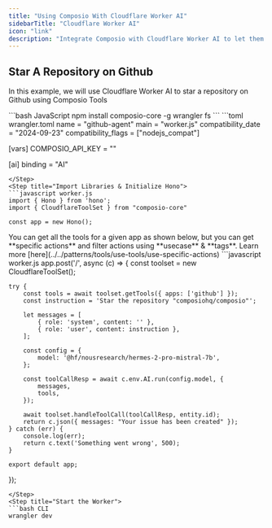 ```yaml
---
title: "Using Composio With Cloudflare Worker AI"
sidebarTitle: "Cloudflare Worker AI"
icon: "link"
description: "Integrate Composio with Cloudflare Worker AI to let them seamlessly interact with external apps"
---
```


## Star A Repository on Github
In this example, we will use Cloudflare Worker AI to star a repository on Github using Composio Tools

<Steps>
<Step title="Install Packages">
```bash JavaScript
npm install composio-core -g wrangler fs
```
</Step>
<Step title="Setup wrangler in wrangler.toml file">
```toml wrangler.toml
name = "github-agent"
main = "worker.js"
compatibility_date = "2024-09-23"
compatibility_flags = ["nodejs_compat"]

[vars]
COMPOSIO_API_KEY = "<your-composio-api-key>"

[ai]
binding = "AI"
```
</Step>
<Step title="Import Libraries & Initialize Hono">
```javascript worker.js
import { Hono } from 'hono';
import { CloudflareToolSet } from "composio-core"

const app = new Hono();
```
</Step>

<Step title="Create an endpoint & get GitHub Tools">
You can get all the tools for a given app as shown below, but you can get **specific actions** and filter actions using **usecase** & **tags**. Learn more [here](../../patterns/tools/use-tools/use-specific-actions)
```javascript worker.js
app.post('/', async (c) => {
    const toolset = new CloudflareToolSet();

    try {
        const tools = await toolset.getTools({ apps: ['github'] });
        const instruction = 'Star the repository "composiohq/composio"';    

        let messages = [
            { role: 'system', content: '' },
            { role: 'user', content: instruction },
        ];

        const config = {
            model: '@hf/nousresearch/hermes-2-pro-mistral-7b',
        };

        const toolCallResp = await c.env.AI.run(config.model, {
            messages,
            tools,
        });

        await toolset.handleToolCall(toolCallResp, entity.id);
        return c.json({ messages: "Your issue has been created" });
    } catch (err) {
        console.log(err);
        return c.text('Something went wrong', 500);
    }

    export default app;
});
```
</Step>
<Step title="Start the Worker">
```bash CLI
wrangler dev
```
</Step> 
</Steps>
